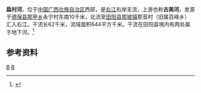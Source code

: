 {{Infobox River
  | river_name      = 扁村河
  | image_name      = 
  | image_size      = 
  | caption         = 
  | origin          = [[广西壮族自治区|广西壮族自治区]][[德保县|德保县]][[那甲乡|那甲乡]]永宁村
  | mouth           = 广西壮族自治区[[田阳县|田阳县]][[那坡镇|那坡镇]]那音村[[右江_(河流)|右江]]{{coord|23|45|13|N|106|45|38|E}}
  | basin_countries = 广西德保县、田阳县
  | length          = 62 km
  | elevation       = 
  | mouth_elevation = 
  | discharge       = 
  | watershed       = 644 km<sup>2</sup>
}}
'''扁村河'''，位于[[中国|中国]][[广西壮族自治区|广西壮族自治区]]西部，是[[右江_(河流)|右江]]右岸支流，上游也称'''古美河'''，发源于[[德保县|德保县]][[那甲乡|那甲乡]]永宁村东南10千米，北流至[[田阳县|田阳县]][[那坡镇|那坡镇]]那音村（旧属百峰乡）汇入右江。干流长62千米，流域面积644平方千米。干流在田阳县境内有两处属于地下河。<ref name="中国河湖大典">{{cite book zh |author=《[[中国河湖大典|中国河湖大典]]》编纂委员会 |title=《中国河湖大典·珠江卷》 |format=M|edition=1 |location=北京 |publisher=中国水利水电出版社 |date=2013年1月 |pages=134页 |id= ISBN 978-7-5170-0561-2}}</ref>

==参考资料==
{{reflist}}

[[Category:右江水系|B]]
[[Category:广西河流|B]]